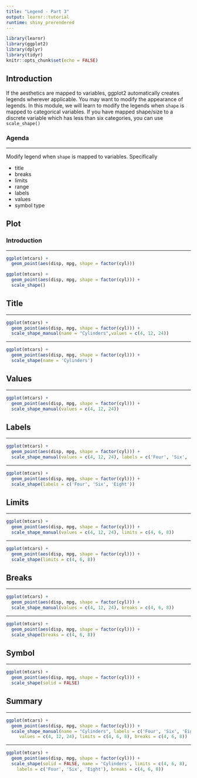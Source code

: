 ```yaml
---
title: "Legend - Part 3"
output: learnr::tutorial
runtime: shiny_prerendered
---
```


```r
library(learnr)
library(ggplot2)
library(dplyr)
library(tidyr)
knitr::opts_chunk$set(echo = FALSE)
```

## Introduction

If the aesthetics are mapped to variables, ggplot2 automatically creates legends wherever applicable. 
You may want to modify the appearance of legends. In this module, we will learn to modify the legends when
`shape` is mapped to categorical variables. If you have mapped shape/size to a discrete variable which has 
less than six categories, you can use `scale_shape()`


### Agenda

<hr>

Modify legend when `shape` is mapped to variables. Specifically

- title
- breaks
- limits
- range
- labels
- values
- symbol type


## Plot

### Introduction

<hr>

```r
ggplot(mtcars) +
  geom_point(aes(disp, mpg, shape = factor(cyl)))
```

```r
ggplot(mtcars) +
  geom_point(aes(disp, mpg, shape = factor(cyl))) +
  scale_shape()
```

## Title

<hr>

```r
ggplot(mtcars) +
  geom_point(aes(disp, mpg, shape = factor(cyl))) +
  scale_shape_manual(name = "Cylinders",values = c(4, 12, 24))
```

<hr>

```r
ggplot(mtcars) +
  geom_point(aes(disp, mpg, shape = factor(cyl))) +
  scale_shape(name = 'Cylinders')
```


## Values

<hr>

```r
ggplot(mtcars) +
  geom_point(aes(disp, mpg, shape = factor(cyl))) +
  scale_shape_manual(values = c(4, 12, 24))
```

## Labels

<hr>

```r
ggplot(mtcars) +
  geom_point(aes(disp, mpg, shape = factor(cyl))) +
  scale_shape_manual(values = c(4, 12, 24), labels = c('Four', 'Six', 'Eight'))
```

<hr>

```r
ggplot(mtcars) +
  geom_point(aes(disp, mpg, shape = factor(cyl))) +
  scale_shape(labels = c('Four', 'Six', 'Eight'))
```

## Limits

<hr>

```r
ggplot(mtcars) +
  geom_point(aes(disp, mpg, shape = factor(cyl))) +
  scale_shape_manual(values = c(4, 12, 24), limits = c(4, 6, 8))
```

<hr>

```r
ggplot(mtcars) +
  geom_point(aes(disp, mpg, shape = factor(cyl))) +
  scale_shape(limits = c(4, 6, 8))
```

## Breaks

<hr>

```r
ggplot(mtcars) +
  geom_point(aes(disp, mpg, shape = factor(cyl))) +
  scale_shape_manual(values = c(4, 12, 24), breaks = c(4, 6, 8))
```

<hr>

```r
ggplot(mtcars) +
  geom_point(aes(disp, mpg, shape = factor(cyl))) +
  scale_shape(breaks = c(4, 6, 8))
```

## Symbol

<hr>

```r
ggplot(mtcars) +
  geom_point(aes(disp, mpg, shape = factor(cyl))) +
  scale_shape(solid = FALSE)
```


## Summary

<hr>

```r
ggplot(mtcars) +
  geom_point(aes(disp, mpg, shape = factor(cyl))) +
  scale_shape_manual(name = "Cylinders", labels = c('Four', 'Six', 'Eight'),  
     values = c(4, 12, 24), limits = c(4, 6, 8), breaks = c(4, 6, 8))
```

<hr>

```r
ggplot(mtcars) +
  geom_point(aes(disp, mpg, shape = factor(cyl))) +
  scale_shape(solid = FALSE, name = 'Cylinders', limits = c(4, 6, 8),
    labels = c('Four', 'Six', 'Eight'), breaks = c(4, 6, 8))
```


